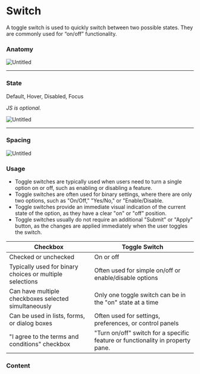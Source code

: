 

<Meta of={SwitchStories} />

# Switch

A toggle switch is used to quickly switch between two possible states. They are commonly used for “on/off” functionality.

### Anatomy

![Untitled](https://s3-us-west-2.amazonaws.com/secure.notion-static.com/7790b957-d59e-4a83-9de6-d76fee5eb906/Untitled.png)

---

### State

Default, Hover, Disabled, Focus

*JS is optional.*

![Untitled](https://s3-us-west-2.amazonaws.com/secure.notion-static.com/fc0419b7-d926-44c8-9bbd-9a4b9b473c62/Untitled.png)

---

### Spacing

![Untitled](https://s3-us-west-2.amazonaws.com/secure.notion-static.com/406c2e50-45cf-4bc1-8768-accf62dd2b86/Untitled.png)

### Usage

- Toggle switches are typically used when users need to turn a single option on or off, such as enabling or disabling a feature.
- Toggle switches are often used for binary settings, where there are only two options, such as "On/Off," "Yes/No," or "Enable/Disable.
- Toggle switches provide an immediate visual indication of the current state of the option, as they have a clear "on" or "off" position.
- Toggle switches usually do not require an additional "Submit" or "Apply" button, as the changes are applied immediately when the user toggles the switch.

| Checkbox | Toggle Switch |
| --- | --- |
| Checked or unchecked | On or off |
| Typically used for binary choices or multiple selections | Often used for simple on/off or enable/disable options |
| Can have multiple checkboxes selected simultaneously | Only one toggle switch can be in the "on" state at a time |
| Can be used in lists, forms, or dialog boxes | Often used for settings, preferences, or control panels |
| "I agree to the terms and conditions" checkbox | "Turn on/off" switch for a specific feature or functionality in property pane.  |

### Content
